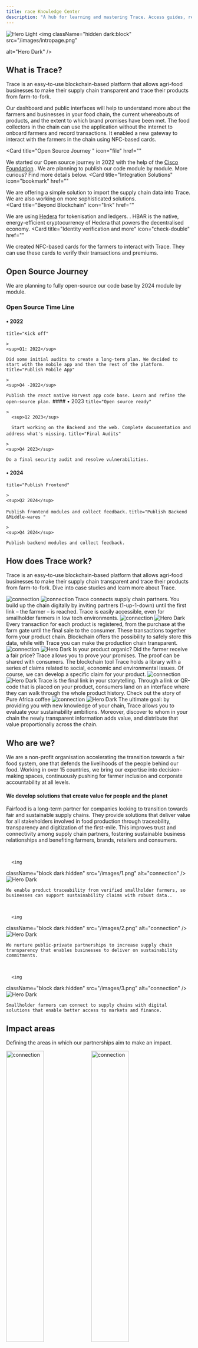 ```yaml
---
title: race Knowledge Center
description: "A hub for learning and mastering Trace. Access guides, references, and resources designed to help you discover and build with Trace."
---
```


<img
  className="block dark:hidden"
   src="/images/intropage.png"
  alt="Hero Light"
/>
<img
  className="hidden dark:block"
      src="/images/intropage.png"
 
  alt="Hero Dark"
/>

## What is Trace?

Trace is an easy-to-use blockchain-based platform that allows agri-food businesses to make their supply chain transparent and trace their products from farm-to-fork. 

<CardGroup cols={2}>
  <Card
    title="Web Dashboard"
    icon="pen-to-square"
    href=""
  >
   Our dashboard and public interfaces will help to understand more about the farmers and businesses in your food chain, the current whereabouts of products, and the extent to which brand promises have been met.
  </Card>
  <Card
    title="Connect Mobile App"
    icon="mobile"
    href=""
  >
   The food collectors in the chain can use the application without the internet to onboard farmers and record transactions. It enabled a new gateway to interact with the farmers in the chain using NFC-based cards. 
  </Card>

   <Card
    title="Open Source Journey "
    icon="file"
    href=""
  >
  We started our Open source journey in 2022 with the help of the <a href="https://www.cisco.com/c/en/us/about/csr/impact/cisco-foundation.html">Cisco Foundation</a> . We are planning to publish our code  module by module. More curious? Find more details below. 
  </Card> 
  <Card
    title="Integration Solutions"
    icon="bookmark"
    href=""
  >
   We are offering a simple solution to import the supply chain data into Trace. We are also working on more sophisticated solutions.  
  </Card>
    <Card
    title="Beyond Blockchain"
    icon="link"
    href=""
  >
  We are using <a href="https://hedera.com/">Hedera</a>  for tokenisation and ledgers. . HBAR is the native, energy-efficient cryptocurrency of Hedera that powers the decentralised economy. 
  </Card>
    <Card
    title="Identity verification and more"
    icon="check-double"
    href=""
  >
 We created NFC-based cards for the farmers to interact with Trace. They can use these cards to verify their transactions and premiums. 
  </Card>
</CardGroup>



## Open Source Journey

We are planning to fully open-source our code base by 2024 module by module.

### Open Source Time Line
#### &#8226; 2022

<CardGroup cols={2}>
  <Card
  
    title="Kick off"
    
    >
    <sup>Q1: 2022</sup>

    Did some initial audits to create a long-term plan. We decided to start with the mobile app and then the rest of the platform. 
  </Card>
 <Card
  
    title="Publish Mobile App"
    
    >
    <sup>Q4 -2022</sup>

    Publish the react native Harvest app code base. Learn and refine the open-source plan.
  </Card>
  

</CardGroup>
#### &#8226; 2023

<CardGroup cols={2}>
  <Card
  
    title="Open source ready"
    
    >
      <sup>Q2 2023</sup>

      Start working on the Backend and the web. Complete documentation and address what's missing.
  </Card>
 <Card
  
    title="Final Audits"
    
    >
    <sup>Q4 2023</sup>

    Do a final security audit and resolve vulnerabilities. 
  </Card>
  

</CardGroup>


#### &#8226; 2024

<CardGroup cols={2}>
  <Card
  
    title="Publish Frontend"
    
    >
    <sup>Q2 2024</sup>

    Publish frontend modules and collect feedback.
  </Card>
 <Card
  
    title="Publish Backend &Middle-wares "
    
    >
    <sup>Q4 2024</sup>

    Publish backend modules and collect feedback. 
  </Card>
  

</CardGroup>

## How does Trace work?

Trace is an easy-to-use blockchain-based platform that allows agri-food businesses to make their supply chain transparent and trace their products from farm-to-fork. Dive into case studies and learn more about Trace.

<Steps>
  <Step title="Discover your chain">
  <img
  className="block dark:hidden"
  src="/images/img/connections.png"
  alt="connection"
/>
<img
  className="hidden dark:block"
  src="/images/img/connections-b.png"
  alt="connection"
/>
    Trace connects supply chain partners. You build up the chain digitally by inviting partners (1-up-1-down) until the first link – the farmer – is reached. Trace is easily accessible, even for smallholder farmers in low tech environments.
  </Step>


  <Step title="Trace your products">
   <img
  className="block dark:hidden"
  src="/images/storytelling/product.png"
  alt="connection"
/>
<img
  className="hidden dark:block"
  src="/images/storytelling/product-b.png"
  alt="Hero Dark"
/>
    Every transaction for each product is registered, from the purchase at the farm gate until the final sale to the consumer. These transactions together form your product chain. Blockchain offers the possibility to safely store this data, while with Trace you can make the production chain transparent.
  </Step>
  <Step title="Verify brand promises">
     <img
  className="block dark:hidden"
   src="/images/storytelling/brand-b-1.png"
  alt="connection"
/>
<img
  className="hidden dark:block"
  src="/images/storytelling/brand-b.png"
  alt="Hero Dark"
/>
    Is your product organic? Did the farmer receive a fair price? Trace allows you to prove your promises. The proof can be shared with consumers. The blockchain tool Trace holds a library with a series of claims related to social, economic and environmental issues. Of course, we can develop a specific claim for your product.
  </Step>

   <Step title="Tell the whole story"> 
     <img
  className="block dark:hidden"
  src="/images/storytelling/chain.png"
  alt="connection"
/>
<img
  className="hidden dark:block"
  src="/images/storytelling/chain-b.png"
  alt="Hero Dark"
/>
    Trace is the final link in your storytelling. Through a link or QR-code that is placed on your product, consumers land on an interface where they can walk through the whole product history. Check out the story of Pure Africa coffee
  </Step>

   <Step title="Set ambitions and share added value"> 
     <img
  className="block dark:hidden"
  src="/images/img/dashboard.png"
  alt="connection"
/>
<img
  className="hidden dark:block"
  src="/images/img/dashboard-b.png"
  alt="Hero Dark"
/>
    The ultimate goal: by providing you with new knowledge of your chain, Trace allows you to evaluate your sustainability ambitions. Moreover, discover to whom in your chain the newly transparent information adds value, and distribute that value proportionally across the chain.
  </Step>
</Steps>


## Who are we?

We are a non-profit organisation accelerating the transition towards a fair food system, one that defends the livelihoods of the people behind our food. Working in over 15 countries, we bring our expertise into decision-making spaces, continuously pushing for farmer inclusion and corporate accountability at all levels. 

#### We develop solutions that create value for people and the planet

Fairfood is a long-term partner for companies looking to transition towards fair and sustainable supply chains. They provide solutions that deliver value for all stakeholders involved in food production through traceability, transparency and digitization of the first-mile. This improves trust and connectivity among supply chain partners, fostering sustainable business relationships and benefiting farmers, brands, retailers and consumers. 

<CardGroup cols={3}>

  <Card
     title="Traceability that proves sustainability claims"> <br />
     
      <img
  className="block dark:hidden"
  src="/images/1.png"
  alt="connection"
/>
<img
  className="hidden dark:block"
  src="/images/1.png"
  alt="Hero Dark"
/>
  
 
    We enable product traceability from verified smallholder farmers, so businesses can support sustainability claims with robust data..
  </Card>

  <Card
     title="Supply chain transparency for responsible sourcing"> <br />
     
      <img
  className="block dark:hidden"
  src="/images/2.png"
  alt="connection"
/>
<img
  className="hidden dark:block"
 src="/images/2.png"
  alt="Hero Dark"
/>
  
 
    We nurture public-private partnerships to increase supply chain transparency that enables businesses to deliver on sustainability commitments.
  </Card>




  <Card
     title="First-mile digitisation for financial inclusion"> <br />
     
      <img
  className="block dark:hidden"
  src="/images/3.png"
  alt="connection"
/>
<img
  className="hidden dark:block"
  src="/images/3.png"
  alt="Hero Dark"
/>
  
 
    Smallholder farmers can connect to supply chains with digital solutions that enable better access to markets and finance.
  </Card>

</CardGroup>




## Impact areas

Defining the areas in which our partnerships aim to make an impact. 



<Steps>
  <Step title="Fair Value Distribution">
  <img
  className="block dark:hidden"
  src="/images/fairvalue.png" width="45%"
  alt="connection"
/>
<img
  className="hidden dark:block"
  src="/images/fairvalue.png"  width="45%"
  alt="connection"
/>
    Fairfood aims to redistribute value along food supply chains, with the purpose of enhancing farmers’ and workers’ incomes and livelihoods. We want to demonstrate that this fairness can be a win-win for all stakeholders; as farmers gain a higher income, companies can profit from future-proofing their business.
  </Step>


  <Step title="Transparent supply chains">
   <img
  className="block dark:hidden"
  src="/images/trans.png" width="45%"
  alt="connection"
/>
<img
  className="hidden dark:block"
 src="/images/trans.png" width="45%"
  alt="Hero Dark"
/>
    Supply chain transparency ultimately serves corporate accountability. For too long, misconducts have been hidden behind opaque food supply chains. By making them transparent, we put a spotlight on farmers’ and workers’ rights, allowing businesses to back up the promises they make about social and environmental sustainability, and consumers to dig into the true story behind their products.
  </Step>
  <Step title="Living wage & income">
     <img
  className="block dark:hidden"
  src="/images/lwl.png" width="45%"
  alt="connection"
/>
<img
  className="hidden dark:block"
  src="/images/lwl.png" width="45%"
  alt="Hero Dark"
/>
    Poverty is a driving force behind a lot of the issues in agri-food; it has been connected to child labour, deforestation and unsustainable agricultural practices. Yet, this fundamental issue is astonishingly complex in and of itself. To make the solution measurable, Fairfood is looking at the concept of living wages and incomes, which should allow workers and farmers to afford a decent standard of living.
  </Step>

   <Step title="Digital inclusion"> 
     <img
  className="block dark:hidden"
  src="/images/digital.png" width="50%"
  alt="connection"
/>
<img
  className="hidden dark:block"
  src="/images/digital.png" width="50%"
  alt="Hero Dark"
/>
    Global crises demand corporate accountability. As companies need a more profound understanding of their impact on people and planet, they are turning to digital solutions, which often demand data collection at farm level. Fairfood envisions a future where everyone benefits from this digitisation. We put the farmer at the centre of all data processes, to ultimately have them benefit of the value these processes add to the final product.
  </Step>

   <Step title="Climate"> 
     <img
  className="block dark:hidden"
  src="/images/climate.png" width="50%"
  alt="connection"
/>
<img
  className="hidden dark:block"
  src="/images/climate.png" width="50%"
  alt="Hero Dark"
/>
    Carbon insetting : Insetting is when a company reduces CO2 within its supply chain. They support farmers to plant trees and adopt climate-resilient practices, selling carbon credits for income. A new program with Solidaridad, Cool Farm Alliance, &ranj, Rabobank, and 12.7 million euros from the Dutch Postcode Lottery aims to achieve this.


Climate claims: Claim attestation is a central function of our main solution Trace. Climate claims are relatively new to Fairfood and we're currently in the process of defining which climate claims we can support within our solutions. 'No deforestation' will most likely be a key climate claim we'll support. 



  </Step>
</Steps>

